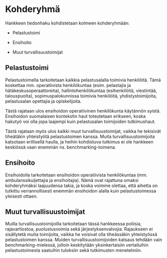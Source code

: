 # Kohderyhmä {#sec-krit-kohderyhma}

Hankkeen tiedonhaku kohdistetaan kolmeen kohderyhmään:

-   Pelastustoimi

-   Ensihoito

-   Muut turvallisuustoimijat

## Pelastustoimi {#sec-pelastustoimi-kohderyhma}

Pelastustoimella tarkoitetaan kaikkia pelastusalalla toimivia henkilöitä. Tämä koskettaa mm. operatiivista henkilökuntaa (esim. pelastajia ja hätäkeskusoperaattoreita), hallintohenkilökuntaa (esihenkilöitä, viestintää, talouspuolta), sopimuspalokunnissa toimivia henkilöitä, yhdistystoimijoita, pelastusalan opettajia ja opiskelijoita.

Tästä rajataan ulos ensihoidon operatiivinen henkilökunta käytännön syistä. Ensihoidon suomalaisen kontekstin haut toteutetaan erikseen, koska hakutyö voi olla jopa laajempi kuin pelastusalan toimijoiden tutkimushaut.

Tästä rajataan myös ulos kaikki muut turvallisuustoimijat, vaikka he tekisivät tiheätäkin yhteistyötä pelastustoimen kanssa. Muita turvallisuustoimijoita katsotaan erillisellä haulla, ja heihin kohdistuva tutkimus ei ole hankkeen keskiössä vaan enemmän ns. benchmarking-toimena.

## Ensihoito {#sec-ensihoito-kohderyhma}

Ensihoidolla tarkoitetaan ensihoidon operatiivista henkilökuntaa (mm. ambulanssikuljettajia ja ensihoitajia). Nämä ovat rajattuna omaksi kohderyhmäksi laajuudensa takia, ja koska voimme olettaa, että aihetta on tutkittu verrannollisesti enemmän ensihoidon alalla kuin pelastustoimessa yleisesti ottaen.

## Muut turvallisuustoimijat {#sec-muut-turvallisuustoimijat-kohderyhma}

Muilla turvallisuustoimijoilla tarkoitetaan tässä hankkeessa poliisia, rajavartiostoa, puolustusvoimia sekä järjestyksenvalvojia. Rajaukseen ei sisällytetä muita toimijoita, vaikka he voisivat olla tiheässäkin yhteistyössä pelastustoimen kanssa. Muiden turvallisuustoimijoiden katsaus tehdään vain benchmarking-mielessä, jolloin keskitytään yksinkertaisiin vertailuihin pelastustoimesta saatuihin tuloksiin sekä tutkimusten menetelmiin.
